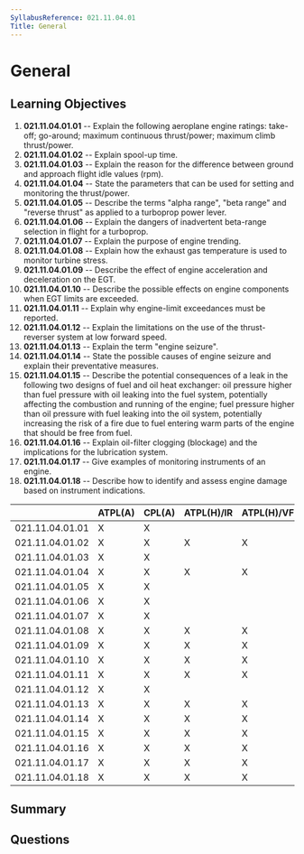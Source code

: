 ```yaml
---
SyllabusReference: 021.11.04.01
Title: General
---
```


# General

## Learning Objectives

1. **021.11.04.01.01** -- Explain the following aeroplane engine ratings:
   take-off; go-around; maximum continuous thrust/power; maximum climb
   thrust/power.
2. **021.11.04.01.02** -- Explain spool-up time.
3. **021.11.04.01.03** -- Explain the reason for the difference between ground and
   approach flight idle values (rpm).
4. **021.11.04.01.04** -- State the parameters that can be used for setting and
   monitoring the thrust/power.
5. **021.11.04.01.05** -- Describe the terms "alpha range", "beta range" and
   "reverse thrust" as applied to a turboprop power lever.
6. **021.11.04.01.06** -- Explain the dangers of inadvertent beta-range selection
   in flight for a turboprop.
7. **021.11.04.01.07** -- Explain the purpose of engine trending.
8. **021.11.04.01.08** -- Explain how the exhaust gas temperature is used to
   monitor turbine stress.
9. **021.11.04.01.09** -- Describe the effect of engine acceleration and
   deceleration on the EGT.
10. **021.11.04.01.10** -- Describe the possible effects on engine components when
    EGT limits are exceeded.
11. **021.11.04.01.11** -- Explain why engine-limit exceedances must be reported.
12. **021.11.04.01.12** -- Explain the limitations on the use of the
    thrust-reverser system at low forward speed.
13. **021.11.04.01.13** -- Explain the term "engine seizure".
14. **021.11.04.01.14** -- State the possible causes of engine seizure and explain
    their preventative measures.
15. **021.11.04.01.15** -- Describe the potential consequences of a leak in the
    following two designs of fuel and oil heat exchanger: oil pressure higher
    than fuel pressure with oil leaking into the fuel system, potentially
    affecting the combustion and running of the engine; fuel pressure higher
    than oil pressure with fuel leaking into the oil system, potentially
    increasing the risk of a fire due to fuel entering warm parts of the engine
    that should be free from fuel.
16. **021.11.04.01.16** -- Explain oil-filter clogging (blockage) and the
    implications for the lubrication system.
17. **021.11.04.01.17** -- Give examples of monitoring instruments of an engine.
18. **021.11.04.01.18** -- Describe how to identify and assess engine damage based
    on instrument indications.

|                 | ATPL(A) | CPL(A) | ATPL(H)/IR | ATPL(H)/VFR | CPL(H) | IR  | CBIR(A) |
| --------------- | ------- | ------ | ---------- | ----------- | ------ | --- | ------- |
| 021.11.04.01.01 | X       | X      |            |             |        |     |         |
| 021.11.04.01.02 | X       | X      | X          | X           | X      |     |         |
| 021.11.04.01.03 | X       | X      |            |             |        |     |         |
| 021.11.04.01.04 | X       | X      | X          | X           | X      |     |         |
| 021.11.04.01.05 | X       | X      |            |             |        |     |         |
| 021.11.04.01.06 | X       | X      |            |             |        |     |         |
| 021.11.04.01.07 | X       | X      |            |             |        |     |         |
| 021.11.04.01.08 | X       | X      | X          | X           | X      |     |         |
| 021.11.04.01.09 | X       | X      | X          | X           |        |     |         |
| 021.11.04.01.10 | X       | X      | X          | X           | X      |     |         |
| 021.11.04.01.11 | X       | X      | X          | X           | X      |     |         |
| 021.11.04.01.12 | X       | X      |            |             | X      |     |         |
| 021.11.04.01.13 | X       | X      | X          | X           | X      |     |         |
| 021.11.04.01.14 | X       | X      | X          | X           | X      |     |         |
| 021.11.04.01.15 | X       | X      | X          | X           | X      |     |         |
| 021.11.04.01.16 | X       | X      | X          | X           | X      |     |         |
| 021.11.04.01.17 | X       | X      | X          | X           | X      |     |         |
| 021.11.04.01.18 | X       | X      | X          | X           | X      |     |         |

## Summary

## Questions
